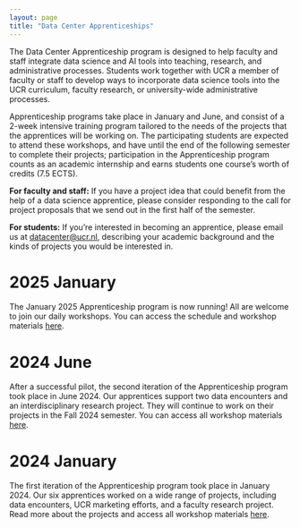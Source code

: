 ```yaml
---
layout: page
title: "Data Center Apprenticeships"
---
```


The Data Center Apprenticeship program is designed to help faculty and staff integrate data science and AI tools into teaching, research, and administrative processes. Students work together with UCR a member of faculty or staff to develop ways to incorporate data science tools into the UCR curriculum, faculty research, or university-wide administrative processes.

Apprenticeship programs take place in January and June, and consist of a 2-week intensive training program tailored to the needs of the projects that the apprentices will be working on. The participating students are expected to attend these workshops, and have until the end of the following semester to complete their projects; participation in the Apprenticeship program counts as an academic internship and earns students one course's worth of credits (7.5 ECTS).

**For faculty and staff:** If you have a project idea that could benefit from the help of a data science apprentice, please consider responding to the call for project proposals that we send out in the first half of the semester.

**For students:** If you're interested in becoming an apprentice, please email us at [datacenter\@ucr.nl](datacenter@ucr.nl), describing your academic background and the kinds of projects you would be interested in.

# 2025 January

The January 2025 Apprenticeship program is now running! All are welcome to join our daily workshops. You can access the schedule and workshop materials [here](apprenticeship/apprenticeship_2025h1.md).

# 2024 June

After a successful pilot, the second iteration of the Apprenticeship program took place in June 2024. Our apprentices support two data encounters and an interdisciplinary research project. They will continue to work on their projects in the Fall 2024 semester. You can access all workshop materials [here](apprenticeship/apprenticeship_2024h2.md).

# 2024 January

The first iteration of the Apprenticeship program took place in January 2024. Our six apprentices worked on a wide range of projects, including data encounters, UCR marketing efforts, and a faculty research project. Read more about the projects and access all workshop materials [here](apprenticeship/apprenticeship_2024h1.md).

